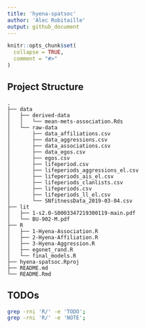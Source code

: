 ```yaml
---
title: 'hyena-spatsoc'
author: 'Alec Robitaille'
output: github_document
---
```


 
```r
knitr::opts_chunk$set(
  collapse = TRUE,
  comment = "#>"
)
```
## Project Structure
```
.
├── data
│   ├── derived-data
│   │   └── mean-mets-association.Rds
│   └── raw-data
│       ├── data_affiliations.csv
│       ├── data_aggressions.csv
│       ├── data_associations.csv
│       ├── data_egos.csv
│       ├── egos.csv
│       ├── lifeperiod.csv
│       ├── lifeperiods_aggressions_el.csv
│       ├── lifeperiods_ais_el.csv
│       ├── lifeperiods_clanlists.csv
│       ├── lifeperiods.csv
│       ├── lifeperiods_ll_el.csv
│       └── SNfitnessData_2019-03-04.csv
├── lit
│   ├── 1-s2.0-S0003347219300119-main.pdf
│   └── BU-902-M.pdf
├── R
│   ├── 1-Hyena-Association.R
│   ├── 2-Hyena-Affiliation.R
│   ├── 3-Hyena-Aggression.R
│   ├── egonet_rand.R
│   └── final_models.R
├── hyena-spatsoc.Rproj
├── README.md
└── README.Rmd

```


## TODOs

```bash
grep -rni 'R/' -e 'TODO';
grep -rni 'R/' -e 'NOTE';
```
